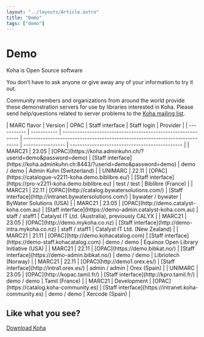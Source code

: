 ```yaml
---
layout: "../layouts/Article.astro"
title: "Demo"
tags: ["demo"]
---
```


# Demo

Koha is Open Source software

You don’t have to ask anyone or give away any of your information to try it out.

Community members and organizations from around the world provide these demonstration servers for use by libraries interested in Koha. Please send help/questions related to server problems to the [Koha mailing list](http://koha-community.org/support/koha-mailing-lists/).

<div class="overflow-x-auto">
| MARC flavor | Version     | OPAC                                                         | Staff interface                                                              | Staff login       | Provider                                       |
| ----------- | ----------- | ------------------------------------------------------------ | ---------------------------------------------------------------------------- | ----------------- | ---------------------------------------------- |
| MARC21      | 23.05       | [OPAC](https://koha.adminkuhn.ch/?userid=demo&password=demo) | [Staff interface](https://koha.adminkuhn.ch:8443/?userid=demo&password=demo) | demo / demo       | Admin Kuhn (Switzerland)                       |
| UNIMARC     | 22.11       | [OPAC](https://catalogue-v2211-koha.demo.biblibre.eu/)       | [Staff interface](https://pro-v2211-koha.demo.biblibre.eu)                   | test / test       | Biblibre (France)                              |
| MARC21      | 22.11       | [OPAC](http://catalog.bywatersolutions.com/)                 | [Staff interface](http://intranet.bywatersolutions.com/)                     | bywater / bywater | ByWater Solutions (USA)                        |
| MARC21      | 23.05       | [OPAC](http://demo.catalyst-koha.com.au)                     | [Staff interface](https://demo-admin.catalyst-koha.com.au)                   | staff / staff1    | Catalyst IT Ltd. (Australia), previously CALYX |
| MARC21      | 23.05       | [OPAC](http://demo.mykoha.co.nz)                             | [Staff interface](http://demo-intra.mykoha.co.nz)                            | staff / staff1    | Catalyst IT Ltd. (New Zealand)                 |
| MARC21      | 21.11       | [OPAC](http://demo.kohacatalog.com)                          | [Staff interface](https://demo-staff.kohacatalog.com)                        | demo / demo       | Equinox Open Library Initiative (USA)          |
| MARC21      | 22.11       | [OPAC](https://demo.bibkat.no/)                              | [Staff interface](https://demo-admin.bibkat.no/)                             | demo / demo       | Libriotech (Norway)                            |
| MARC21      | 22.11       | [OPAC](http://demo1.orex.es/)                                | [Staff interface](http://intra1.orex.es/)                                    | admin / admin     | Orex (Spain)                                   |
| UNIMARC     | 23.05       | [OPAC](http://kopac.tamil.fr/)                               | [Staff interface](http://kpro.tamil.fr/)                                     | demo / demo       | Tamil (France)                                 |
| MARC21      | Development | [OPAC](https://catalog.koha-community.es)                    | [Staff interface](https://intranet.koha-community.es)                        | demo / demo       | Xercode (Spain)                                |
</div>

## Like what you see?

[Download Koha](https://koha-community.org/download-koha)

